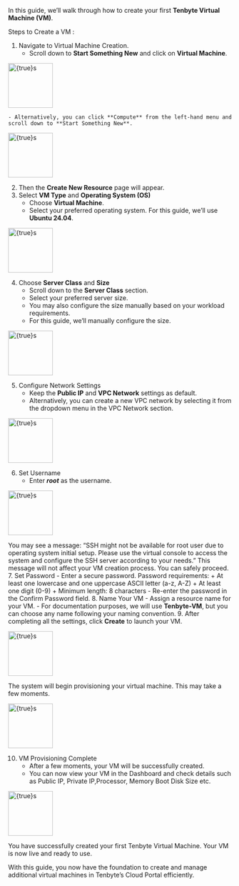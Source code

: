 In this guide, we’ll walk through how to create your first **Tenbyte Virtual Machine (VM)**.

Steps to Create a VM :
1. Navigate to Virtual Machine Creation.
    - Scroll down to **Start Something New** and click on **Virtual Machine**.

<img
  src="/tenbyte-cloud/VM-Creation/01.png"
  alt={true}s
  width="100"
/>

    - Alternatively, you can click **Compute** from the left-hand menu and scroll down to **Start Something New**.

<img
  src="/tenbyte-cloud/VM-Creation/02.png"
  alt={true}s
  width="100"
/>

2. Then the **Create New Resource** page will appear.
3. Select **VM Type** and **Operating System (OS)**
    - Choose **Virtual Machine**.
    - Select your preferred operating system. For this guide, we’ll use **Ubuntu 24.04**.

<img
  src="/tenbyte-cloud/VM-Creation/03.png"
  alt={true}s
  width="100"
/>

4. Choose **Server Class** and **Size**
    - Scroll down to the **Server Class** section.
    - Select your preferred server size.
    - You may also configure the size manually based on your workload requirements.
    - For this guide, we’ll manually configure the size.

<img
  src="/tenbyte-cloud/VM-Creation/04.png"
  alt={true}s
  width="100"
/>

5.	Configure Network Settings
    - Keep the **Public IP** and **VPC Network** settings as default.
    - Alternatively, you can create a new VPC network by selecting it from the dropdown menu in the VPC Network section.

<img
  src="/tenbyte-cloud/VM-Creation/004.png"
  alt={true}s
  width="100"
/>

6.	Set Username
    - Enter ***root*** as the username.

<img
  src="/tenbyte-cloud/VM-Creation/05.png"
  alt={true}s
  width="100"
/>

<Note>You may see a message: “SSH might not be available for root user due to operating system initial setup. Please use the virtual console to access the system and configure the SSH server according to your needs.” This message will not affect your VM creation process. You can safely proceed.</Note>     
7.	Set Password
    - Enter a secure password. Password requirements:
        + At least one lowercase and one uppercase ASCII letter (a-z, A-Z)
        + At least one digit (0-9)
        + Minimum length: 8 characters
    - Re-enter the password in the Confirm Password field.
8.	Name Your VM
    - Assign a resource name for your VM.
    - For documentation purposes, we will use **Tenbyte-VM**, but you can choose any name following your naming convention.
9. After completing all the settings, click **Create** to launch your VM. 

<img
  src="/tenbyte-cloud/VM-Creation/06.png"
  alt={true}s
  width="100"
/>

The system will begin provisioning your virtual machine. This may take a few moments.

<img
  src="/tenbyte-cloud/VM-Creation/07.png"
  alt={true}s
  width="100"
/>

10. VM Provisioning Complete
    - After a few moments, your VM will be successfully created.
    - You can now view your VM in the Dashboard and check details such as Public IP, Private IP,Processor, Memory Boot Disk Size etc.

<img
  src="/tenbyte-cloud/VM-Creation/08.png"
  alt={true}s
  width="100"
/>

You have successfully created your first Tenbyte Virtual Machine. Your VM is now live and ready to use. 

With this guide, you now have the foundation to create and manage additional virtual machines in Tenbyte’s Cloud Portal efficiently.
